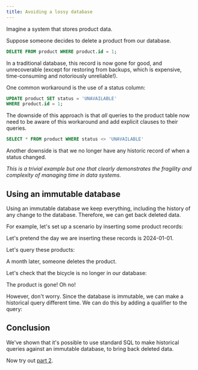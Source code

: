 ```yaml
---
title: Avoiding a lossy database
---
```




Imagine a system that stores product data.

Suppose someone decides to delete a product from our database.

```sql
DELETE FROM product WHERE product.id = 1;
```

In a traditional database, this record is now gone for good, and
unrecoverable (except for restoring from backups, which is
expensive, time-consuming and notoriously unreliable!).

One common workaround is the use of a status column:

```sql
UPDATE product SET status = 'UNAVAILABLE'
WHERE product.id = 1;
```

The downside of this approach is that *all* queries to the product
table now need to be aware of this workaround and add explicit
clauses to their queries.

```sql
SELECT * FROM product WHERE status <> 'UNAVAILABLE'
```

Another downside is that we no longer have any historic record of
when a status changed.

*This is a trivial example but one that clearly demonstrates the
fragility and complexity of managing time in data systems.*

## Using an immutable database

Using an immutable database we keep everything, including the
history of any change to the database. Therefore, we can get back
deleted data.

For example, let's set up a scenario by inserting some product records:

Let's pretend the day we are inserting these records is 2024-01-01.

<Fiddle magicContext="my-context">
  <Txs systemTime="2024-01-01"
       txs="INSERT INTO product (xt$id, name)
            VALUES
            (1, 'Pendleton Electric Bicycle'),
            (2, 'Bicycle Pump')" />
  <Query hidden={true} q="SELECT * FROM xt$txs ORDER BY xt$txs.xt$tx_time DESC LIMIT 1" />
</Fiddle>

Let's query these products:

<Fiddle magicContext="my-context">
  <Query q="SELECT * FROM product" />
</Fiddle>

A month later, someone deletes the product.

<Fiddle magicContext="my-context">
  <Txs systemTime="2024-02-01"
       txs="DELETE FROM product WHERE product.name = 'Pendleton Electric Bicycle'" />
  <Query hidden={true} q="SELECT * FROM xt$txs ORDER BY xt$txs.xt$tx_time DESC LIMIT 1" />
</Fiddle>

Let's check that the bicycle is no longer in our database:

<Fiddle magicContext="my-context">
  <Query q="SELECT * FROM product" />
</Fiddle>

The product is gone! Oh no!

However, don't worry. Since the database is immutable, we can make
a historical query different time. We can do this by adding a
qualifier to the query:

<Fiddle magicContext="my-context">
  <Query q="SELECT *
            FROM product
            FOR VALID_TIME AS OF DATE '2024-01-01'" />
</Fiddle>

## Conclusion

We've shown that it's possible to use standard SQL to make
historical queries against an immutable database, to bring back
deleted data.

Now try out [part 2](/tutorials/immutability-walkthrough/part-2).
